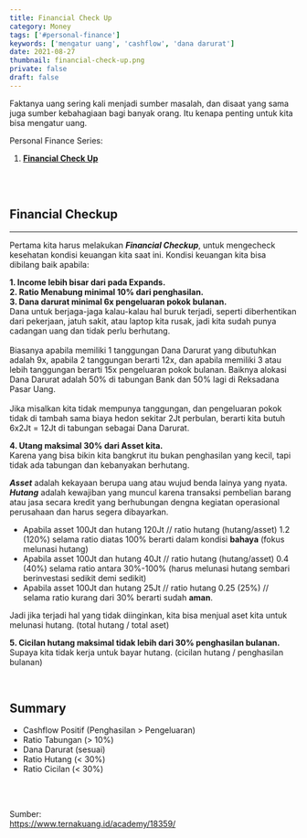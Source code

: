 ```yaml
---
title: Financial Check Up
category: Money
tags: ['#personal-finance']
keywords: ['mengatur uang', 'cashflow', 'dana darurat']
date: 2021-08-27
thumbnail: financial-check-up.png
private: false
draft: false
---
```


Faktanya uang sering kali menjadi sumber masalah, dan disaat yang sama juga sumber kebahagiaan bagi banyak orang. Itu kenapa penting untuk kita bisa mengatur uang. <br />

Personal Finance Series:

1. **[Financial Check Up](#)**
<!-- 2. [Budgeting](/budgeting/) -->
<!-- 3. [Melunasi Hutang](/melunasi-hutang/) -->

<br />
<br />

## Financial Checkup
---
Pertama kita harus melakukan ***Financial Checkup***, untuk mengecheck kesehatan kondisi keuangan kita saat ini. Kondisi keuangan kita bisa dibilang baik apabila:

**1. Income lebih bisar dari pada Expands.** <br />
**2. Ratio Menabung minimal 10% dari penghasilan.** <br />
**3. Dana darurat minimal 6x pengeluaran pokok bulanan.** <br />
Dana untuk berjaga-jaga kalau-kalau hal buruk terjadi, seperti diberhentikan dari pekerjaan, jatuh sakit, atau laptop kita rusak, jadi kita sudah punya cadangan uang dan tidak perlu berhutang.  <br /> <br />
Biasanya apabila memiliki 1 tanggungan Dana Darurat yang dibutuhkan adalah 9x, apabila 2 tanggungan berarti 12x, dan apabila memiliki 3 atau lebih tanggungan berarti 15x pengeluaran pokok bulanan. Baiknya alokasi Dana Darurat adalah 50% di tabungan Bank dan 50% lagi di Reksadana Pasar Uang. <br /> <br />
Jika misalkan kita tidak mempunya tanggungan, dan pengeluaran pokok tidak di tambah sama biaya hedon sekitar 2Jt perbulan, berarti kita butuh 6x2Jt = 12Jt di tabungan sebagai Dana Darurat. <br />

**4. Utang maksimal 30% dari Asset kita.** <br />
Karena yang bisa bikin kita bangkrut itu bukan penghasilan yang kecil, tapi tidak ada tabungan dan kebanyakan berhutang.

***Asset*** adalah kekayaan berupa uang atau wujud benda lainya yang nyata. <br />
***Hutang*** adalah kewajiban yang muncul karena transaksi pembelian barang atau jasa secara kredit yang berhubungan dengna kegiatan operasional perusahaan dan harus segera dibayarkan. <br />

- Apabila asset 100Jt dan hutang 120Jt // ratio hutang (hutang/asset) 1.2 (120%) selama ratio diatas 100% berarti dalam kondisi **bahaya** (fokus melunasi hutang)
- Apabila asset 100Jt dan hutang 40Jt // ratio hutang (hutang/asset) 0.4 (40%) selama ratio antara 30%-100% (harus melunasi hutang sembari berinvestasi sedikit demi sedikit)
- Apabila asset 100Jt dan hutang 25Jt // ratio hutang 0.25 (25%) // selama ratio kurang dari 30% berarti sudah **aman**. <br />

Jadi jika terjadi hal yang tidak diinginkan, kita bisa menjual aset kita untuk melunasi hutang. (total hutang / total aset) <br />

**5. Cicilan hutang maksimal tidak lebih dari 30% penghasilan bulanan.** <br />
Supaya kita tidak kerja untuk bayar hutang. (cicilan hutang / penghasilan bulanan)

<br />

## Summary
- Cashflow Positif (Penghasilan > Pengeluaran)
- Ratio Tabungan (> 10%)
- Dana Darurat (sesuai)
- Ratio Hutang (< 30%)
- Ratio Cicilan (< 30%)

<br />
<br />

Sumber: <br />
https://www.ternakuang.id/academy/18359/
